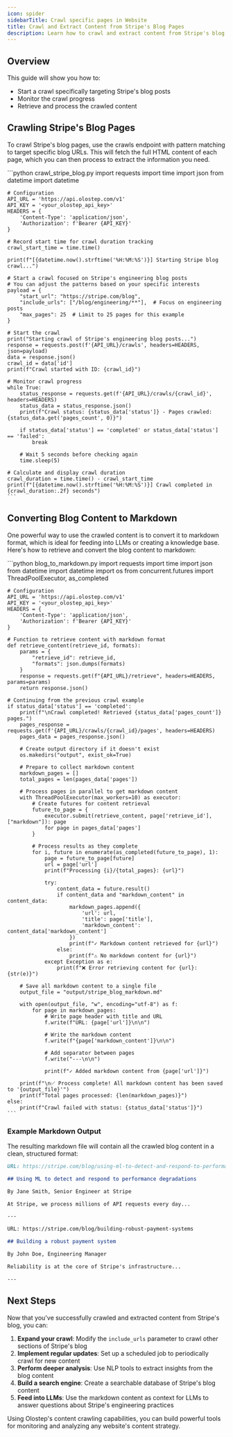 ```yaml
---
icon: spider
sidebarTitle: Crawl specific pages in Website
title: Crawl and Extract Content from Stripe's Blog Pages
description: Learn how to crawl and extract content from Stripe's blog posts.
---
```


## Overview

This guide will show you how to:

- Start a crawl specifically targeting Stripe's blog posts
- Monitor the crawl progress
- Retrieve and process the crawled content

## Crawling Stripe's Blog Pages

To crawl Stripe's blog pages, use the crawls endpoint with pattern matching to target specific blog URLs. This will fetch the full HTML content of each page, which you can then process to extract the information you need.

<CodeGroup>
    ```python crawl_stripe_blog.py
    import requests
    import time
    import json
    from datetime import datetime

    # Configuration
    API_URL = 'https://api.olostep.com/v1'
    API_KEY = '<your_olostep_api_key>'
    HEADERS = {
        'Content-Type': 'application/json',
        'Authorization': f'Bearer {API_KEY}'
    }

    # Record start time for crawl duration tracking
    crawl_start_time = time.time()
    
    print(f"[{datetime.now().strftime('%H:%M:%S')}] Starting Stripe blog crawl...")
    
    # Start a crawl focused on Stripe's engineering blog posts
    # You can adjust the patterns based on your specific interests
    payload = {
        "start_url": "https://stripe.com/blog",
        "include_urls": ["/blog/engineering/**"],  # Focus on engineering posts
        "max_pages": 25  # Limit to 25 pages for this example
    }

    # Start the crawl
    print("Starting crawl of Stripe's engineering blog posts...")
    response = requests.post(f'{API_URL}/crawls', headers=HEADERS, json=payload)
    data = response.json()
    crawl_id = data['id']
    print(f"Crawl started with ID: {crawl_id}")

    # Monitor crawl progress
    while True:
        status_response = requests.get(f'{API_URL}/crawls/{crawl_id}', headers=HEADERS)
        status_data = status_response.json()
        print(f"Crawl status: {status_data['status']} - Pages crawled: {status_data.get('pages_count', 0)}")
        
        if status_data['status'] == 'completed' or status_data['status'] == 'failed':
            break
            
        # Wait 5 seconds before checking again
        time.sleep(5)

    # Calculate and display crawl duration
    crawl_duration = time.time() - crawl_start_time
    print(f"[{datetime.now().strftime('%H:%M:%S')}] Crawl completed in {crawl_duration:.2f} seconds")
    ```
</CodeGroup>

## Converting Blog Content to Markdown

One powerful way to use the crawled content is to convert it to markdown format, which is ideal for feeding into LLMs or creating a knowledge base. Here's how to retrieve and convert the blog content to markdown:

<CodeGroup>
    ```python blog_to_markdown.py
    import requests
    import time
    import json
    from datetime import datetime
    import os
    from concurrent.futures import ThreadPoolExecutor, as_completed

    # Configuration
    API_URL = 'https://api.olostep.com/v1'
    API_KEY = '<your_olostep_api_key>'
    HEADERS = {
        'Content-Type': 'application/json',
        'Authorization': f'Bearer {API_KEY}'
    }

    # Function to retrieve content with markdown format
    def retrieve_content(retrieve_id, formats):
        params = {
            "retrieve_id": retrieve_id,
            "formats": json.dumps(formats)
        }
        response = requests.get(f"{API_URL}/retrieve", headers=HEADERS, params=params)
        return response.json()

    # Continuing from the previous crawl example
    if status_data['status'] == 'completed':
        print(f"\nCrawl completed! Retrieved {status_data['pages_count']} pages.")
        pages_response = requests.get(f'{API_URL}/crawls/{crawl_id}/pages', headers=HEADERS)
        pages_data = pages_response.json()
        
        # Create output directory if it doesn't exist
        os.makedirs("output", exist_ok=True)
        
        # Prepare to collect markdown content
        markdown_pages = []
        total_pages = len(pages_data['pages'])
        
        # Process pages in parallel to get markdown content
        with ThreadPoolExecutor(max_workers=10) as executor:
            # Create futures for content retrieval
            future_to_page = {
                executor.submit(retrieve_content, page['retrieve_id'], ["markdown"]): page
                for page in pages_data['pages']
            }
            
            # Process results as they complete
            for i, future in enumerate(as_completed(future_to_page), 1):
                page = future_to_page[future]
                url = page['url']
                print(f"Processing {i}/{total_pages}: {url}")
                
                try:
                    content_data = future.result()
                    if content_data and "markdown_content" in content_data:
                        markdown_pages.append({
                            'url': url,
                            'title': page['title'],
                            'markdown_content': content_data['markdown_content']
                        })
                        print(f"✓ Markdown content retrieved for {url}")
                    else:
                        print(f"⚠ No markdown content for {url}")
                except Exception as e:
                    print(f"❌ Error retrieving content for {url}: {str(e)}")
        
        # Save all markdown content to a single file
        output_file = "output/stripe_blog_markdown.md"
        
        with open(output_file, "w", encoding="utf-8") as f:
            for page in markdown_pages:
                # Write page header with title and URL
                f.write(f"URL: {page['url']}\n\n")
                
                # Write the markdown content
                f.write(f"{page['markdown_content']}\n\n")
                
                # Add separator between pages
                f.write("---\n\n")
                
                print(f"✓ Added markdown content from {page['url']}")

        print(f"\n✅ Process complete! All markdown content has been saved to '{output_file}'")
        print(f"Total pages processed: {len(markdown_pages)}")
    else:
        print(f"Crawl failed with status: {status_data['status']}")
    ```
</CodeGroup>

### Example Markdown Output

The resulting markdown file will contain all the crawled blog content in a clean, structured format:

```markdown
URL: https://stripe.com/blog/using-ml-to-detect-and-respond-to-performance-degradations

## Using ML to detect and respond to performance degradations

By Jane Smith, Senior Engineer at Stripe

At Stripe, we process millions of API requests every day...

---

URL: https://stripe.com/blog/building-robust-payment-systems

## Building a robust payment system

By John Doe, Engineering Manager

Reliability is at the core of Stripe's infrastructure...

---
```

## Next Steps

Now that you've successfully crawled and extracted content from Stripe's blog, you can:

1. **Expand your crawl**: Modify the `include_urls` parameter to crawl other sections of Stripe's blog
2. **Implement regular updates**: Set up a scheduled job to periodically crawl for new content
3. **Perform deeper analysis**: Use NLP tools to extract insights from the blog content
4. **Build a search engine**: Create a searchable database of Stripe's blog content
5. **Feed into LLMs**: Use the markdown content as context for LLMs to answer questions about Stripe's engineering practices

Using Olostep's content crawling capabilities, you can build powerful tools for monitoring and analyzing any website's content strategy.